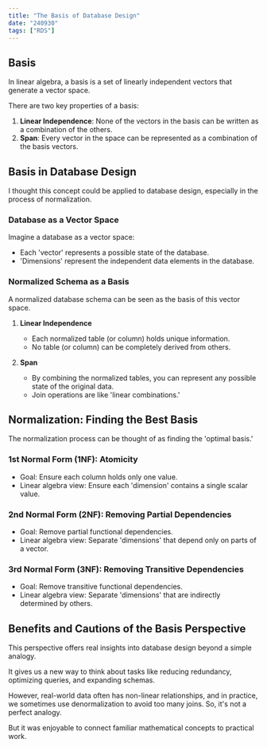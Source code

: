 ```yaml
---
title: "The Basis of Database Design"
date: "240930"
tags: ["RDS"]
---
```


## Basis

In linear algebra, a basis is a set of linearly independent vectors that generate a vector space.

There are two key properties of a basis:

1. **Linear Independence**: None of the vectors in the basis can be written as a combination of the others.
2. **Span**: Every vector in the space can be represented as a combination of the basis vectors.

## Basis in Database Design

I thought this concept could be applied to database design, especially in the process of normalization.

### Database as a Vector Space

Imagine a database as a vector space:

- Each 'vector' represents a possible state of the database.
- 'Dimensions' represent the independent data elements in the database.

### Normalized Schema as a Basis

A normalized database schema can be seen as the basis of this vector space.

1. **Linear Independence**

   - Each normalized table (or column) holds unique information.
   - No table (or column) can be completely derived from others.

2. **Span**

   - By combining the normalized tables, you can represent any possible state of the original data.
   - Join operations are like 'linear combinations.'

## Normalization: Finding the Best Basis

The normalization process can be thought of as finding the 'optimal basis.'

### 1st Normal Form (1NF): Atomicity

- Goal: Ensure each column holds only one value.
- Linear algebra view: Ensure each 'dimension' contains a single scalar value.

### 2nd Normal Form (2NF): Removing Partial Dependencies

- Goal: Remove partial functional dependencies.
- Linear algebra view: Separate 'dimensions' that depend only on parts of a vector.

### 3rd Normal Form (3NF): Removing Transitive Dependencies

- Goal: Remove transitive functional dependencies.
- Linear algebra view: Separate 'dimensions' that are indirectly determined by others.

## Benefits and Cautions of the Basis Perspective

This perspective offers real insights into database design beyond a simple analogy.

It gives us a new way to think about tasks like reducing redundancy, optimizing queries, and expanding schemas.

However, real-world data often has non-linear relationships, and in practice, we sometimes use denormalization to avoid too many joins. So, it's not a perfect analogy.

But it was enjoyable to connect familiar mathematical concepts to practical work.
